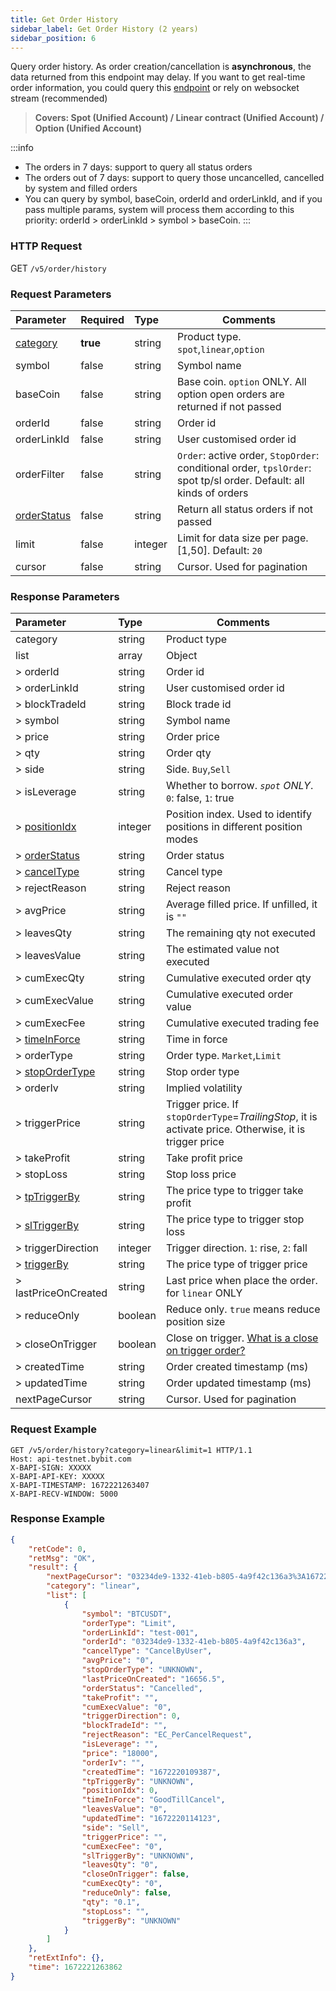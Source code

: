 ```yaml
---
title: Get Order History
sidebar_label: Get Order History (2 years)
sidebar_position: 6
---
```


Query order history. As order creation/cancellation is **asynchronous**, the data returned from this endpoint may delay. If you want to get
real-time order information, you could query this [endpoint](open-order#) or rely on websocket stream (recommended)
> **Covers: Spot (Unified Account) / Linear contract (Unified Account) / Option (Unified Account)**

:::info
* The orders in 7 days: support to query all status orders
* The orders out of 7 days: support to query those uncancelled, cancelled by system and filled orders
* You can query by symbol, baseCoin, orderId and orderLinkId, and if you pass multiple params, system will process them according to this priority: orderId > orderLinkId > symbol > baseCoin.
:::

### HTTP Request
GET `/v5/order/history`

### Request Parameters
| Parameter | Required | Type | Comments|
|:----- |:-------|:-----|------ |
|[category](../enum#category) |**true** |string |Product type. `spot`,`linear`,`option` |
|symbol |false |string |Symbol name|
|baseCoin |false |string |Base coin. `option` ONLY. All option open orders are returned if not passed |
|orderId |false |string |Order id |
|orderLinkId |false |string |User customised order id |
|orderFilter |false |string |`Order`: active order, `StopOrder`: conditional order, `tpslOrder`: spot tp/sl order. Default: all kinds of orders|
|[orderStatus](../enum#orderstatus) |false |string |Return all status orders if not passed |
|limit |false |integer |Limit for data size per page. [1,50]. Default: `20`|
|cursor |false |string |Cursor. Used for pagination|

### Response Parameters
| Parameter | Type | Comments|
|:----- |:-----|------ |
|category |string |Product type |
|list |array |Object |
|> orderId  |string |Order id |
|> orderLinkId |string |User customised order id |
|> blockTradeId  |string |Block trade id |
|> symbol |string |Symbol name |
|> price |string |Order price |
|> qty |string |Order qty |
|> side |string |Side. `Buy`,`Sell`|
|> isLeverage |string |Whether to borrow. _`spot` ONLY_. `0`: false, `1`: true|
|> [positionIdx](../enum#positionidx) |integer |Position index. Used to identify positions in different position modes |
|> [orderStatus](../enum#orderstatus) |string |Order status |
|> [cancelType](../enum#canceltype) |string |Cancel type |
|> rejectReason |string |Reject reason |
|> avgPrice |string |Average filled price. If unfilled, it is `""` |
|> leavesQty |string |The remaining qty not executed |
|> leavesValue |string |The estimated value not executed |
|> cumExecQty |string |Cumulative executed order qty |
|> cumExecValue |string |Cumulative executed order value |
|> cumExecFee |string |Cumulative executed trading fee |
|> [timeInForce](../enum#timeinforce) |string |Time in force |
|> orderType |string |Order type. `Market`,`Limit` |
|> [stopOrderType](../enum#stopordertype) |string |Stop order type |
|> orderIv |string |Implied volatility |
|> triggerPrice |string |Trigger price. If `stopOrderType`=_TrailingStop_, it is activate price. Otherwise, it is trigger price |
|> takeProfit |string |Take profit price |
|> stopLoss |string |Stop loss price |
|> [tpTriggerBy](../enum#triggerby) |string |The price type to trigger take profit |
|> [slTriggerBy](../enum#triggerby) |string |The price type to trigger stop loss |
|> triggerDirection |integer |Trigger direction. `1`: rise, `2`: fall |
|> [triggerBy](../enum#triggerby) |string |The price type of trigger price |
|> lastPriceOnCreated |string |Last price when place the order. for `linear` ONLY |
|> reduceOnly |boolean |Reduce only. `true` means reduce position size |
|> closeOnTrigger |boolean |Close on trigger. <a href="https://www.bybit.com/en-US/help-center/bybitHC_Article?language=en_US&id=000001050">What is a close on trigger order?</a> |
|> createdTime |string |Order created timestamp (ms) |
|> updatedTime |string |Order updated timestamp (ms) |
|nextPageCursor |string |Cursor. Used for pagination |

### Request Example

```http
GET /v5/order/history?category=linear&limit=1 HTTP/1.1
Host: api-testnet.bybit.com
X-BAPI-SIGN: XXXXX
X-BAPI-API-KEY: XXXXX
X-BAPI-TIMESTAMP: 1672221263407
X-BAPI-RECV-WINDOW: 5000
```

### Response Example

```json
{
    "retCode": 0,
    "retMsg": "OK",
    "result": {
        "nextPageCursor": "03234de9-1332-41eb-b805-4a9f42c136a3%3A1672220109387%2C03234de9-1332-41eb-b805-4a9f42c136a3%3A1672220109387",
        "category": "linear",
        "list": [
            {
                "symbol": "BTCUSDT",
                "orderType": "Limit",
                "orderLinkId": "test-001",
                "orderId": "03234de9-1332-41eb-b805-4a9f42c136a3",
                "cancelType": "CancelByUser",
                "avgPrice": "0",
                "stopOrderType": "UNKNOWN",
                "lastPriceOnCreated": "16656.5",
                "orderStatus": "Cancelled",
                "takeProfit": "",
                "cumExecValue": "0",
                "triggerDirection": 0,
                "blockTradeId": "",
                "rejectReason": "EC_PerCancelRequest",
                "isLeverage": "",
                "price": "18000",
                "orderIv": "",
                "createdTime": "1672220109387",
                "tpTriggerBy": "UNKNOWN",
                "positionIdx": 0,
                "timeInForce": "GoodTillCancel",
                "leavesValue": "0",
                "updatedTime": "1672220114123",
                "side": "Sell",
                "triggerPrice": "",
                "cumExecFee": "0",
                "slTriggerBy": "UNKNOWN",
                "leavesQty": "0",
                "closeOnTrigger": false,
                "cumExecQty": "0",
                "reduceOnly": false,
                "qty": "0.1",
                "stopLoss": "",
                "triggerBy": "UNKNOWN"
            }
        ]
    },
    "retExtInfo": {},
    "time": 1672221263862
}
```